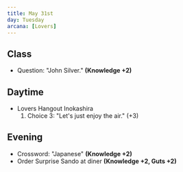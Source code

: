 ```yaml
---
title: May 31st
day: Tuesday
arcana: [Lovers]
---
```


## Class
- Question: "John Silver." **(Knowledge +2)**

## Daytime
- Lovers Hangout Inokashira
    1. Choice 3: "Let's just enjoy the air." (+3)

## Evening
- Crossword: "Japanese" **(Knowledge +2)**
- Order Surprise Sando at diner **(Knowledge +2, Guts +2)**